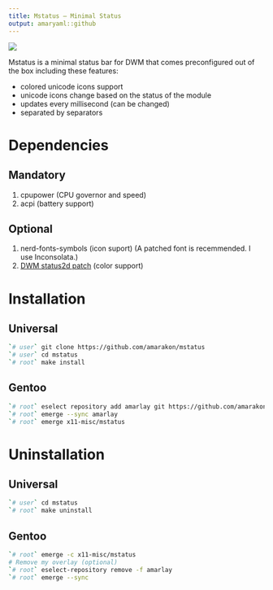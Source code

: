 ```yaml
---
title: Mstatus – Minimal Status
output: amaryaml::github
---
```


![](preview.png)

Mstatus is a minimal status bar for DWM that comes preconfigured out of the box including these features:

* colored unicode icons support
* unicode icons change based on the status of the module
* updates every millisecond (can be changed)
* separated by separators

# Dependencies

## Mandatory

#. cpupower (CPU governor and speed)
#. acpi (battery support)

## Optional

#. nerd-fonts-symbols (icon suport) (A patched font is recemmended. I use Inconsolata.)
#. [DWM status2d patch](https://dwm.suckless.org/patches/status2d/) (color support)

# Installation

## Universal

```sh
`# user` git clone https://github.com/amarakon/mstatus
`# user` cd mstatus
`# root` make install
```

## Gentoo

```sh
`# root` eselect repository add amarlay git https://github.com/amarakon/amarlay
`# root` emerge --sync amarlay
`# root` emerge x11-misc/mstatus
```

# Uninstallation

## Universal

```sh
`# user` cd mstatus
`# root` make uninstall
```

## Gentoo

```sh
`# root` emerge -c x11-misc/mstatus
# Remove my overlay (optional)
`# root` eselect-repository remove -f amarlay
`# root` emerge --sync
```
